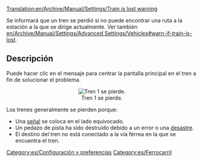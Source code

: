 [[Translation:en/Archive/Manual/Settings/Train is lost warning]]

Se informará que un tren se perdió si no puede encontrar una ruta a la estación a la que se dirige actualmente. Ver también [[en/Archive/Manual/Settings/Advanced Settings/Vehicles#warn-if-train-is-lost]].

== Descripción ==

Puede hacer clic en el mensaje para centrar la pantalla principal en el tren a fin de solucionar el problema.
<center>[[File:en/Losttrain.png|center|none|frame|Tren 1 se pierde.]]</center>

Los trenes generalmente se pierden porque:
* Una [[es/Manual/Señales|señal]] se coloca en el lado equivocado.
* Un pedazo de pista ha sido destruido debido a un error o una [[es/Manual/Desastres|desastre]].
* El destino del tren no está conectado a la vía férrea en la que se encuentra el tren.

[[Category:es/Configuración y preferencias]]
[[Category:es/Ferrocarril]]